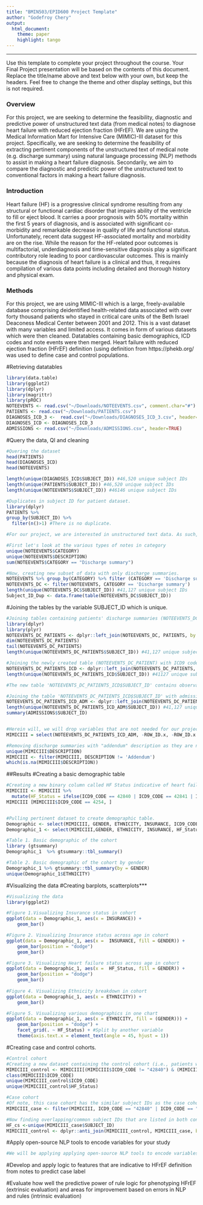 ```yaml
---
title: "BMIN503/EPID600 Project Template"
author: "Godefroy Chery"
output: 
  html_document:
    theme: paper 
    highlight: tango
---
```



***
Use this template to complete your project throughout the course. Your Final Project presentation will be based on the contents of this document. Replace the title/name above and text below with your own, but keep the headers. Feel free to change the theme and other display settings, but this is not required.

### Overview
For this project, we are seeking to determine the feasibility, diagnostic and predictive power of unstructured text data (from medical notes) to diagnose heart failure with reduced ejection fraction (HFrEF). We are using the Medical Information Mart for Intensive Care (MIMIC)-III dataset for this project. Specifically, we are seeking to determine the feasibility of extracting pertinent components of the unstructured text of medical note (e.g. discharge summary) using natural language processing (NLP) methods to assist in making a heart failure diagnosis. Secondarily, we aim to compare the diagnostic and predictic power of the unstructured text to conventional factors in making a heart failure diagnosis. 

### Introduction 
Heart failure (HF) is a progressive clinical syndrome resulting from any structural or functional cardiac disorder that impairs ability of the ventricle to fill or eject blood. It carries a poor prognosis with 50% mortality within the first 5 years of diagnosis, and is associated with significant co-morbidity and remarkable decrease in quality of life and functional status. Unfortunately, recent data suggest HF-associated mortality and morbidity are on the rise. While the reason for the HF-related poor outcomes is multifactorial, underdiagnosis and time-sensitive diagnosis play a significant contributory role leading to poor cardiovascular outcomes. This is mainly because the diagnosis of heart failure is a clinical and thus, it requires compilation of various data points including detailed and thorough history and physical exam.


### Methods
For this project, we are using MIMIC-III which is a large, freely-available database comprising deidentified health-related data associated with over forty thousand patients who stayed in critical care units of the Beth Israel Deaconess Medical Center between 2001 and 2012. This is a vast dataset with many variables and limited access. It comes in form of various datasets which were then cleaned. Datatables containing basic demographics, ICD codes and note events were then merged. Heart failure with reduced ejection fraction (HFrEF) definition (using definition from https://phekb.org/  was used to define case and control populations. 

#Retrieving datatables
```r
library(data.table)
library(ggplot2)
library(dplyr)
library(magrittr)
library(pROC)
NOTEEVENTS <- read.csv("~/Downloads/NOTEEVENTS.csv", comment.char="#")
PATIENTS <- read.csv("~/Downloads/PATIENTS.csv")
DIAGNOSES_ICD_3 <-  read.csv("~/Downloads/DIAGNOSES_ICD_3.csv", header=TRUE)
DIAGNOSES_ICD <- DIAGNOSES_ICD_3
ADMISSIONS <- read.csv("~/Downloads/ADMISSIONS.csv", header=TRUE)
```

#Query the data, QI and cleaning
```r
#Quering the dataset
head(PATIENTS)
head(DIAGNOSES_ICD)
head(NOTEEVENTS)

length(unique(DIAGNOSES_ICD$SUBJECT_ID)) #46,520 unique subject IDs
length(unique(PATIENTS$SUBJECT_ID)) #46,520 unique subject IDs
length(unique(NOTEEVENTS$SUBJECT_ID)) #46146 unique subject IDs

#Duplicates in subject ID for patient dataset. 
library(dplyr)
PATIENTS %>% 
group_by(SUBJECT_ID) %>% 
  filter(n()>1) #There is no duplicate. 

#For our project, we are interested in unstructured text data. As such, we will drop observations without discharge summaries. 

#First let's look at the various types of notes in category 
unique(NOTEEVENTS$CATEGORY) 
unique(NOTEEVENTS$DESCRIPTION)
sum(NOTEEVENTS$CATEGORY == "Discharge summary")

#Now, creating new subset of data with only discharge summaries. 
NOTEEVENTS %>% group_by(CATEGORY) %>% filter (CATEGORY == 'Discharge summary')
NOTEEVENTS_DC <- filter(NOTEEVENTS, CATEGORY == 'Discharge summary')
length(unique(NOTEEVENTS_DC$SUBJECT_ID)) #41,127 unique subject IDs
Subject_ID_Dup <- data.frame(table(NOTEEVENTS_DC$SUBJECT_ID))
```


#Joining the tables by the variable SUBJECT_ID which is unique. 
```r
#Joining tables containing patients' discharge summaries (NOTEEVENTS_DC) with table containing patients' basic demographics (PATIENTS). Performing a left join. 
library(dplyr)
library(plyr) 
NOTEEVENTS_DC_PATIENTS <- dplyr::left_join(NOTEEVENTS_DC, PATIENTS, by = "SUBJECT_ID")
dim(NOTEEVENTS_DC_PATIENTS)
tail(NOTEEVENTS_DC_PATIENTS)
length(unique(NOTEEVENTS_DC_PATIENTS$SUBJECT_ID)) #41,127 unique subject IDs

#Joining the newly created table (NOTEEVENTS_DC_PATIENT) with ICD9 codes table. 
NOTEEVENTS_DC_PATIENTS_ICD <- dplyr::left_join(NOTEEVENTS_DC_PATIENTS, DIAGNOSES_ICD, by = "SUBJECT_ID")
length(unique(NOTEEVENTS_DC_PATIENTS_ICD$SUBJECT_ID)) #41127 unique subject IDs

#The new table 'NOTEEVENTS_DC_PATIENTS_ICD$SUBJECT_ID' contains observations with discharge summaries, patients' demographics and ICD codes (keep in mind that one patient often have more than one ICD code as that it is dependent on billing priority). 

#Joining the table 'NOTEEVENTS_DC_PATIENTS_ICD$SUBJECT_ID' with admissions data which contain admission date. 
NOTEEVENTS_DC_PATIENTS_ICD_ADM <- dplyr::left_join(NOTEEVENTS_DC_PATIENTS_ICD, ADMISSIONS, by = "SUBJECT_ID")
length(unique(NOTEEVENTS_DC_PATIENTS_ICD_ADM$SUBJECT_ID)) #41,127 unique subject IDs
summary(ADMISSIONS$SUBJECT_ID)


#Herein will, we will drop variables that are not needed for our project.
MIMICIII = select(NOTEEVENTS_DC_PATIENTS_ICD_ADM, -ROW_ID.x, -ROW_ID.x.x, -HADM_ID.x, -HADM_ID.y, -ROW_ID.y.y, -HADM_ID, -DEATHTIME, -ADMISSION_LOCATION, -DISCHARGE_LOCATION, -LANGUAGE, -RELIGION, -MARITAL_STATUS, -EDREGTIME, -EDOUTTIME, -HOSPITAL_EXPIRE_FLAG, -HAS_CHARTEVENTS_DATA, -CHARTDATE, -CHARTTIME, -STORETIME, -ISERROR, -ROW_ID.y, -EXPIRE_FLAG, -ADMITTIME, -ADMISSION_TYPE, -DOD_HOSP, -DOD_SSN)

#Removing discharge summaries with "addendum" description as they are not needed.
unique(MIMICIII$DESCRIPTION)
MIMICIII <- filter(MIMICIII, DESCRIPTION != 'Addendum')
which(is.na(MIMICIII$DESCRIPTION))

```

##Results
#Creating a basic demographic table
```r
#Creating a new binary column called HF Status indicative of heart failure (HF) or non-HF (noHF)
MIMICIII <- MIMICIII %>%
  mutate(HF_Status = ifelse(ICD9_CODE == 42840 | ICD9_CODE == 42841 | ICD9_CODE == 42842, "HF", "noHF"))
MIMICIII [MIMICIII$ICD9_CODE == 4254, ]


#Pulling pertinent dataset to create demographic table. 
Demographic <- select(MIMICIII, GENDER, ETHNICITY, INSURANCE, ICD9_CODE, SUBJECT_ID, HF_Status)
Demographic_1 <- select(MIMICIII,GENDER, ETHNICITY, INSURANCE, HF_Status ) 

#Table 1. Basic demographic of the cohort
library (gtsummary)
Demographic_1  %>% gtsummary::tbl_summary()

#Table 2. Basic demographic of the cohort by gender
Demographic_1 %>% gtsummary::tbl_summary(by = GENDER)
unique(Demographic_1$ETHNICITY)

```

#Visualizing the data
#Creating barplots, scatterplots***
```r
#Visualizing the data
library(ggplot2)

#Figure 1.Visualizing Insurance status in cohort
ggplot(data = Demographic_1, aes(x = INSURANCE)) +
    geom_bar()

#Figure 2. Visualizing Insurance status across age in cohort 
ggplot(data = Demographic_1, aes(x =  INSURANCE, fill = GENDER)) +
    geom_bar(position = "dodge")
    geom_bar()

#Figure 3. Visualizing Heart failure status across age in cohort
ggplot(data = Demographic_1, aes(x =  HF_Status, fill = GENDER)) +
    geom_bar(position = "dodge")
    geom_bar()
    
#Figure 4. Visualizing Ethnicity breakdown in cohort
ggplot(data = Demographic_1, aes(x = ETHNICITY)) + 
    geom_bar()

#Figure 5. Visualizing various demographics in one chart
ggplot(data = Demographic_1, aes(x = ETHNICITY, fill = (GENDER))) + 
    geom_bar(position = "dodge") +
    facet_grid(. ~ HF_Status) + #Split by another variable
    theme(axis.text.x = element_text(angle = 45, hjust = 1))
```

#Creating case and control cohorts. 
```r
#Control cohort
#Creating a new dataset containing the control cohort (i.e., patients without diagnosed heart failure based on ICD9 codes)
MIMICIII_control <- MIMICIII[(MIMICIII$ICD9_CODE != "42840") & (MIMICIII$ICD9_CODE != "42841") & (MIMICIII$ICD9_CODE != "42842"), ]
class(MIMICIII$ICD9_CODE)
unique(MIMICIII_control$ICD9_CODE)
unique(MIMICIII_control$HF_Status)

#Case cohort
#Of note, this case cohort has the similar subject IDs as the case cohort that was pulled from Bigquery Google. 
MIMICIII_case <- filter(MIMICIII, ICD9_CODE == "42840" | ICD9_CODE == "42841" | ICD9_CODE == "42842") 

#Now finding overlapping/common subject IDs that are listed in both control and case cohorts but with a different ICD9_code. The following code removed overlapping/common subject IDs.   
HF_cs <-unique(MIMICIII_case$SUBJECT_ID)
MIMICIII_control <- dplyr::anti_join(MIMICIII_control, MIMICIII_case, by="SUBJECT_ID")

```

#Apply open-source NLP tools to encode variables for your study 
```r
#We will be applying applying open-source NLP tools to encode variables for the study. For this study, we are using cTakes. More on cTakes can be found at doi: 10.1136/jamia.2009.001560. PMID: 20819853; PMCID: PMC2995668.
```

#Develop and apply logic to features that are indicative to HFrEF definition from notes to predict case label


#Evaluate how well the predictive power of rule logic for phenotyping HFrEF (extrinsic evaluation) and areas for improvement based on errors in NLP and rules (intrinsic evaluation)
